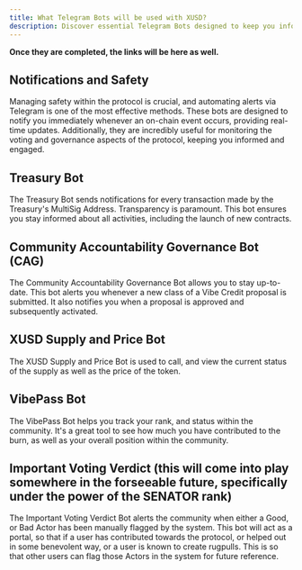 ```yaml
---
title: What Telegram Bots will be used with XUSD?
description: Discover essential Telegram Bots designed to keep you informed about the protocol, ensuring transparency, safety, and active participation.
---
```

**Once they are completed, the links will be here as well.** 

## Notifications and Safety

Managing safety within the protocol is crucial, and automating alerts via Telegram is one of the most effective methods. These bots are designed to notify you immediately whenever an on-chain event occurs, providing real-time updates. Additionally, they are incredibly useful for monitoring the voting and governance aspects of the protocol, keeping you informed and engaged.

## Treasury Bot

The Treasury Bot sends notifications for every transaction made by the Treasury's MultiSig Address. Transparency is paramount. This bot ensures you stay informed about all activities, including the launch of new contracts.

## Community Accountability Governance Bot (CAG)

The Community Accountability Governance Bot allows you to stay up-to-date. This bot alerts you whenever a new class of a Vibe Credit proposal is submitted. It also notifies you when a proposal is approved and subsequently activated.

## XUSD Supply and Price Bot

The XUSD Supply and Price Bot is used to call, and view the current status of the supply as well as the price of the token.

## VibePass Bot

The VibePass Bot helps you track your rank, and status within the community. It's a great tool to see how much you have contributed to the burn, as well as your overall position within the community.

## Important Voting Verdict (this will come into play somewhere in the forseeable future, specifically under the power of the SENATOR rank)

The Important Voting Verdict Bot alerts the community when either a Good, or Bad Actor has been manually flagged by the system.
This bot will act as a portal, so that if a user has contributed towards the protocol, or helped out in some benevolent way, or a user is known to create rugpulls. This is so that other users can flag those Actors in the system for future reference.